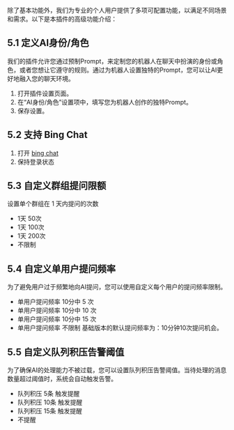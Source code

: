 除了基本功能外，我们为专业的个人用户提供了多项可配置功能，以满足不同场景和需求。以下是本插件的高级功能介绍：

## 5.1 定义AI身份/角色

我们的插件允许您通过预制Prompt，来定制您的机器人在聊天中扮演的身份或角色，或者您想让它遵守的规则。通过为机器人设置独特的Prompt，您可以让AI更好地融入您的聊天环境。

1. 打开插件设置页面。
2. 在“AI身份/角色”设置项中，填写您为机器人创作的独特Prompt。
3. 保存设置。

## 5.2 支持 Bing Chat

1. 打开 [bing chat](https://www.bing.com/search?q=Bing+AI&showconv=1&FORM=hpcodx)
2. 保持登录状态

## 5.3 自定义群组提问限额
设置单个群组在 1 天内提问的次数
- 1天 50次
- 1天 100次
- 1天 200次
- 不限制

## 5.4 自定义单用户提问频率

为了避免用户过于频繁地向AI提问，您可以使用自定义每个用户的提问频率限制。
- 单用户提问频率 10分中 5 次
- 单用户提问频率 10分中 10 次
- 单用户提问频率 10分中 15 次
- 单用户提问频率 不限制
基础版本的默认提问频率为：10分钟10次提问机会。

## 5.5 自定义队列积压告警阈值

为了确保AI的处理能力不被过载，您可以设置队列积压告警阈值。当待处理的消息数量超过阈值时，系统会自动触发告警。

- 队列积压 5条 触发提醒
- 队列积压 10条 触发提醒
- 队列积压 15条 触发提醒
- 不提醒
